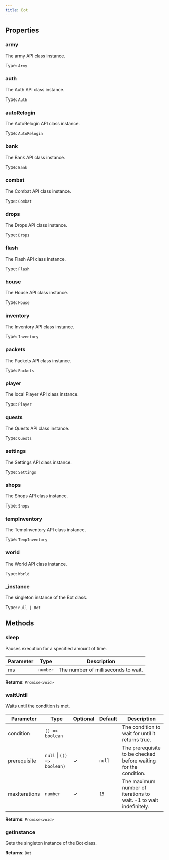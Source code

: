 ```yaml
---
title: Bot
---
```



## Properties
### army


The army API class instance.


Type: `Army`


### auth


The Auth API class instance.


Type: `Auth`


### autoRelogin


The AutoRelogin API class instance.


Type: `AutoRelogin`


### bank


The Bank API class instance.


Type: `Bank`


### combat


The Combat API class instance.


Type: `Combat`


### drops


The Drops API class instance.


Type: `Drops`


### flash


The Flash API class instance.


Type: `Flash`


### house


The House API class instance.


Type: `House`


### inventory


The Inventory API class instance.


Type: `Inventory`


### packets


The Packets API class instance.


Type: `Packets`


### player


The local Player API class instance.


Type: `Player`


### quests


The Quests API class instance.


Type: `Quests`


### settings


The Settings API class instance.


Type: `Settings`


### shops


The Shops API class instance.


Type: `Shops`


### tempInventory


The TempInventory API class instance.


Type: `TempInventory`


### world


The World API class instance.


Type: `World`


### _instance


The singleton instance of the Bot class.


Type: `null | Bot`


## Methods

### sleep

Pauses execution for a specified amount of time.

| Parameter | Type | Description |
|-----------|------|-------------|
| ms | `number` | The number of milliseconds to wait. |


**Returns**: `Promise<void>`

### waitUntil

Waits until the condition is met.

| Parameter | Type | Optional | Default | Description |
|-----------|------|----------|---------|-------------|
| condition | `() => boolean` |  |  | The condition to wait for until it returns true. |
| prerequisite | `null` \| `(() => boolean)` | ✓ | `null` | The prerequisite to be checked before waiting for the condition. |
| maxIterations | `number` | ✓ | `15` | The maximum number of iterations to wait. -1 to wait indefinitely. |


**Returns**: `Promise<void>`

### getInstance <Badge text="static" />

Gets the singleton instance of the Bot class.



**Returns**: `Bot`
